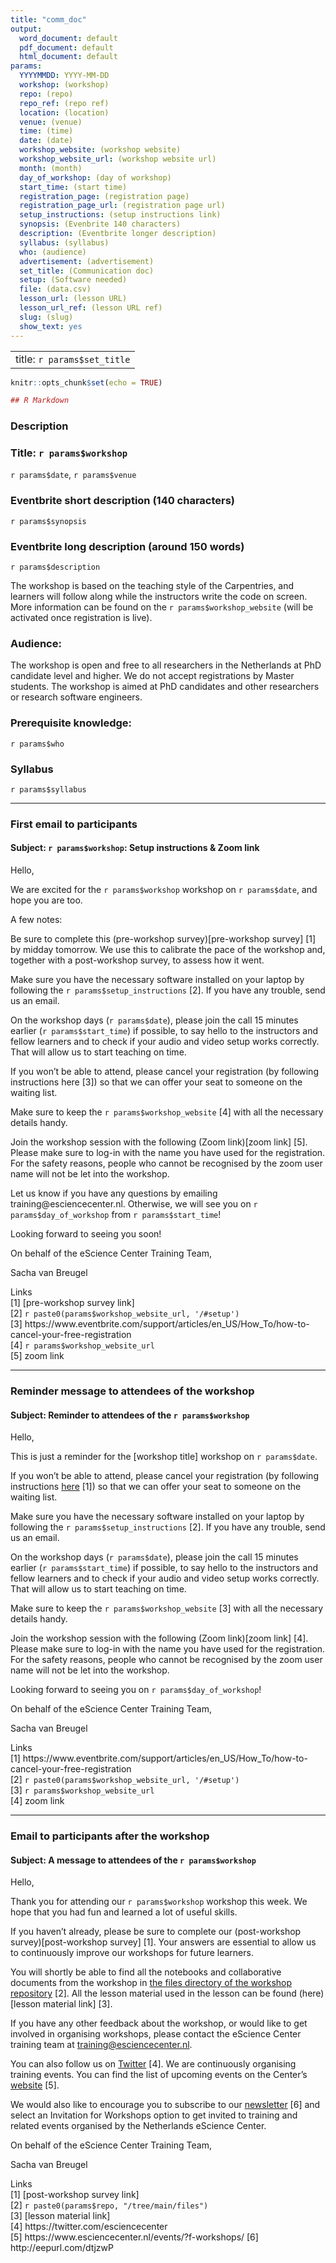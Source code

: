 ```yaml
---
title: "comm_doc"
output:
  word_document: default
  pdf_document: default
  html_document: default
params:
  YYYYMMDD: YYYY-MM-DD
  workshop: (workshop)
  repo: (repo)
  repo_ref: (repo ref)
  location: (location)
  venue: (venue)
  time: (time)
  date: (date)
  workshop_website: (workshop website)
  workshop_website_url: (workshop website url)
  month: (month)
  day_of_workshop: (day of workshop)
  start_time: (start time)
  registration_page: (registration page)
  registration_page_url: (registration page url)
  setup_instructions: (setup instructions link)
  synopsis: (Evenbrite 140 characters)
  description: (Eventbrite longer description)
  syllabus: (syllabus)
  who: (audience)
  advertisement: (advertisement)
  set_title: (Communication doc)
  setup: (Software needed)
  file: (data.csv)
  lesson_url: (lesson URL)
  lesson_url_ref: (lesson URL ref)
  slug: (slug)
  show_text: yes
---
```


---
title: `r params$set_title`
---


```r
knitr::opts_chunk$set(echo = TRUE)

## R Markdown

```

### Description  
### Title: `r params$workshop`  
`r params$date`, `r params$venue`  


### Eventbrite short description (140 characters)  
`r params$synopsis`
  
### Eventbrite long description (around 150 words)  
`r params$description`

The workshop is based on the teaching style of the Carpentries, and learners will follow along while the instructors write the code on screen. More information can be found on the `r params$workshop_website` (will be activated once registration is live).  
  
### Audience: 
The workshop is open and free to all researchers in the Netherlands at PhD candidate level and higher. We do not accept registrations by Master students. The workshop is aimed at PhD candidates and other researchers or research software engineers.  

### Prerequisite knowledge: 
`r params$who`

### Syllabus
`r params$syllabus`

---

### First email to participants
#### Subject: `r params$workshop`: Setup instructions & Zoom link

Hello,

We are excited for the `r params$workshop` workshop on `r params$date`, and hope you are too. 

A few notes:

Be sure to complete this (pre-workshop survey)[pre-workshop survey] [1] by midday tomorrow. We use this to calibrate the pace of the workshop and, together with a post-workshop survey, to assess how it went.

Make sure you have the necessary software installed on your laptop by following the `r params$setup_instructions ` [2]. If you have any trouble, send us an email.

On the workshop days (`r params$date`), please join the call 15 minutes earlier (`r params$start_time`) if possible, to say hello to the instructors and fellow learners and to check if your audio and video setup works correctly. That will allow us to start teaching on time.

If you won’t be able to attend, please cancel your registration (by following instructions here [3])  so that we can offer your seat to someone on the waiting list.

Make sure to keep the `r params$workshop_website` [4] with all the necessary details handy.  

Join the workshop session with the following (Zoom link)[zoom link] [5]. Please make sure to log-in with the name you have used for the registration. For the safety reasons, people who cannot be recognised by the zoom user name will not be let into the workshop.

Let us know if you have any questions by emailing training@esciencecenter.nl. Otherwise, we will see you on `r params$day_of_workshop` from `r params$start_time`! 

Looking forward to seeing you soon!

On behalf of the eScience Center Training Team,

Sacha van Breugel


Links  
[1] [pre-workshop survey link]  
[2] `r paste0(params$workshop_website_url, '/#setup')`  
[3] https://www.eventbrite.com/support/articles/en_US/How_To/how-to-cancel-your-free-registration  
[4] `r params$workshop_website_url`  
[5] zoom link  

------

### Reminder message to attendees of the workshop
#### Subject: Reminder to attendees of the `r params$workshop`

Hello,

This is just a reminder for the [workshop title] workshop on `r params$date`.

If you won’t be able to attend, please cancel your registration (by following instructions [here](https://www.eventbrite.com/support/articles/en_US/How_To/how-to-cancel-your-free-registration) [1])  so that we can offer your seat to someone on the waiting list.

Make sure you have the necessary software installed on your laptop by following the `r params$setup_instructions ` [2]. If you have any trouble, send us an email.

On the workshop days (`r params$date`), please join the call 15 minutes earlier (`r params$start_time`) if possible, to say hello to the instructors and fellow learners and to check if your audio and video setup works correctly. That will allow us to start teaching on time.

Make sure to keep the `r params$workshop_website` [3] with all the necessary details handy.  

Join the workshop session with the following (Zoom link)[zoom link] [4]. Please make sure to log-in with the name you have used for the registration. For the safety reasons, people who cannot be recognised by the zoom user name will not be let into the workshop.

Looking forward to seeing you on `r params$day_of_workshop`!

On behalf of the eScience Center Training Team,

Sacha van Breugel

Links  
[1] https://www.eventbrite.com/support/articles/en_US/How_To/how-to-cancel-your-free-registration  
[2] `r paste0(params$workshop_website_url, '/#setup')`  
[3] `r params$workshop_website_url`  
[4] zoom link  

--------
### Email to participants after the workshop
#### Subject: A message to attendees of the `r params$workshop`
  
Hello,  

Thank you for attending our `r params$workshop` workshop this week. We hope that you had fun and learned a lot of useful skills. 

If you haven’t already, please be sure to complete our (post-workshop survey)[post-workshop survey] [1]. Your answers are essential to allow us to continuously improve our workshops for future learners.  

You will shortly be able to find all the notebooks and collaborative documents from the workshop in [the files directory of the workshop repository](`r paste0(params$repo, "/tree/main/files")`) [2]. All the lesson material used in the lesson can be found (here)[lesson material link] [3].
  
If you have any other feedback about the workshop, or would like to get involved in organising workshops, please contact the eScience Center training team at [training@esciencecenter.nl](mailto:training@esciencecenter.nl).  
  
You can also follow us on [Twitter](https://twitter.com/esciencecenter) [4]. We are continuously organising training events. You can find the list of upcoming events on the Center’s [website](https://www.esciencecenter.nl/events/?f-workshops/) [5].  
  
We would also like to encourage you to subscribe to our [newsletter](http://eepurl.com/dtjzwP) [6] and select an Invitation for Workshops option to get invited to training and related events organised by the Netherlands eScience Center.

On behalf of the eScience Center Training Team,

Sacha van Breugel

Links  
[1] [post-workshop survey link]  
[2] `r paste0(params$repo, "/tree/main/files")`  
[3] [lesson material link]  
[4] https://twitter.com/esciencecenter   
[5] https://www.esciencecenter.nl/events/?f-workshops/ 
[6] http://eepurl.com/dtjzwP

